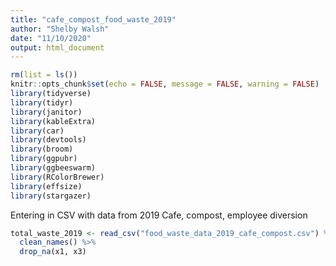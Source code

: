 ```yaml
---
title: "cafe_compost_food_waste_2019"
author: "Shelby Walsh"
date: "11/10/2020"
output: html_document
---
```


```r
rm(list = ls())
knitr::opts_chunk$set(echo = FALSE, message = FALSE, warning = FALSE)
library(tidyverse)
library(tidyr)
library(janitor)
library(kableExtra)
library(car)
library(devtools)
library(broom)
library(ggpubr)
library(ggbeeswarm)
library(RColorBrewer)
library(effsize)
library(stargazer)
```

Entering in CSV with data from 2019 Cafe, compost, employee diversion

```r
total_waste_2019 <- read_csv("food_waste_data_2019_cafe_compost.csv") %>% 
  clean_names() %>% 
  drop_na(x1, x3)
  
  
```

